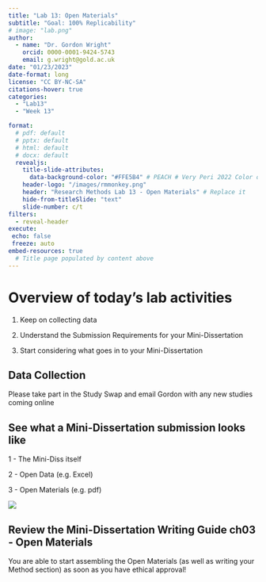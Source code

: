 ```yaml
---
title: "Lab 13: Open Materials"
subtitle: "Goal: 100% Replicability"
# image: "lab.png"
author: 
  - name: "Dr. Gordon Wright"
    orcid: 0000-0001-9424-5743
    email: g.wright@gold.ac.uk
date: "01/23/2023"
date-format: long
license: "CC BY-NC-SA"
citations-hover: true
categories: 
  - "Lab13"
  - "Week 13"

format: 
  # pdf: default
  # pptx: default
  # html: default
  # docx: default
  revealjs: 
    title-slide-attributes: 
      data-background-color: "#FFE5B4" # PEACH # Very Peri 2022 Color of the year
    header-logo: "/images/rmmonkey.png"
    header: "Research Methods Lab 13 - Open Materials" # Replace it
    hide-from-titleSlide: "text"
    slide-number: c/t
filters:
  - reveal-header
execute:
 echo: false
 freeze: auto
embed-resources: true
  # Title page populated by content above
---
```


# Overview of today's lab activities

1.  Keep on collecting data

2.  Understand the Submission Requirements for your Mini-Dissertation

3.  Start considering what goes in to your Mini-Dissertation

## Data Collection

Please take part in the Study Swap and email Gordon with any new studies
coming online

## See what a Mini-Dissertation submission looks like

1 - The Mini-Diss itself

2 - Open Data (e.g. Excel)

3 - Open Materials (e.g. pdf)

![](/content/MiniDissWriting/images/O6.png)

## Review the Mini-Dissertation Writing Guide ch03 - Open Materials

You are able to start assembling the Open Materials (as well as writing
your Method section) as soon as you have ethical approval!
